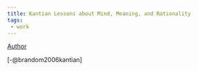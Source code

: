 ```yaml
---
title: Kantian Lessons about Mind, Meaning, and Rationality
tags: 
 - work
---
```


[Author](/docs/phil/Robert Brandom.html)

[-@brandom2006kantian]